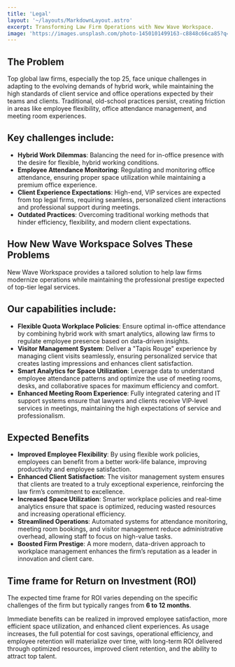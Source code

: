```yaml
---
title: 'Legal'
layout: '~/layouts/MarkdownLayout.astro'
excerpt: Transforming Law Firm Operations with New Wave Workspace.
image: 'https://images.unsplash.com/photo-1450101499163-c8848c66ca85?q=80&w=3870&auto=format&fit=crop&ixlib=rb-4.0.3&ixid=M3wxMjA3fDB8MHxwaG90by1wYWdlfHx8fGVufDB8fHx8fA%3D%3D'
---
```


## The Problem

Top global law firms, especially the top 25, face unique challenges in adapting to the evolving demands of hybrid work, while maintaining the high standards of client service and office operations expected by their teams and clients. Traditional, old-school practices persist, creating friction in areas like employee flexibility, office attendance management, and meeting room experiences.

## Key challenges include:

- **Hybrid Work Dilemmas**: Balancing the need for in-office presence with the desire for flexible, hybrid working conditions.
- **Employee Attendance Monitoring**: Regulating and monitoring office attendance, ensuring proper space utilization while maintaining a premium office experience.
- **Client Experience Expectations**: High-end, VIP services are expected from top legal firms, requiring seamless, personalized client interactions and professional support during meetings.
- **Outdated Practices**: Overcoming traditional working methods that hinder efficiency, flexibility, and modern client expectations.

## How New Wave Workspace Solves These Problems

New Wave Workspace provides a tailored solution to help law firms modernize operations while maintaining the professional prestige expected of top-tier legal services.

## Our capabilities include:

- **Flexible Quota Workplace Policies**: Ensure optimal in-office attendance by combining hybrid work with smart analytics, allowing law firms to regulate employee presence based on data-driven insights.
- **Visitor Management System**: Deliver a "Tapis Rouge" experience by managing client visits seamlessly, ensuring personalized service that creates lasting impressions and enhances client satisfaction.
- **Smart Analytics for Space Utilization**: Leverage data to understand employee attendance patterns and optimize the use of meeting rooms, desks, and collaborative spaces for maximum efficiency and comfort.
- **Enhanced Meeting Room Experience**: Fully integrated catering and IT support systems ensure that lawyers and clients receive VIP-level services in meetings, maintaining the high expectations of service and professionalism.

## Expected Benefits

- **Improved Employee Flexibility**: By using flexible work policies, employees can benefit from a better work-life balance, improving productivity and employee satisfaction.
- **Enhanced Client Satisfaction**: The visitor management system ensures that clients are treated to a truly exceptional experience, reinforcing the law firm’s commitment to excellence.
- **Increased Space Utilization**: Smarter workplace policies and real-time analytics ensure that space is optimized, reducing wasted resources and increasing operational efficiency.
- **Streamlined Operations**: Automated systems for attendance monitoring, meeting room bookings, and visitor management reduce administrative overhead, allowing staff to focus on high-value tasks.
- **Boosted Firm Prestige**: A more modern, data-driven approach to workplace management enhances the firm’s reputation as a leader in innovation and client care.

## Time frame for Return on Investment (ROI)

The expected time frame for ROI varies depending on the specific challenges of the firm but typically ranges from **6 to 12 months**. 

Immediate benefits can be realized in improved employee satisfaction, more efficient space utilization, and enhanced client experiences. As usage increases, the full potential for cost savings, operational efficiency, and employee retention will materialize over time, with long-term ROI delivered through optimized resources, improved client retention, and the ability to attract top talent.